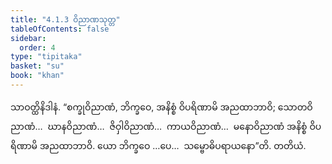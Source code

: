 ```yaml
---
title: "4.1.3 ဝိညာဏသုတ္တ"
tableOfContents: false
sidebar:
  order: 4
type: "tipitaka"
basket: "su"
book: "khan"
---
```



<DynamicBreadcrumb />

<Division number="304" book="khan">

<Paragraph number="1047" book="khan">
သာဝတ္ထိနိဒါနံ. “စက္ခုဝိညာဏံ, ဘိက္ခဝေ, အနိစ္စံ ဝိပရိဏာမိ အညထာဘာဝိ; သောတဝိညာဏံ…  ဃာနဝိညာဏံ…  ဇိဝှါဝိညာဏံ…  ကာယဝိညာဏံ…  မနောဝိညာဏံ အနိစ္စံ ဝိပရိဏာမိ အညထာဘာဝိ. ယော ဘိက္ခဝေ …ပေ…  သမ္ဗောဓိပရာယနော”တိ.

</Paragraph>
</Division>

<Paragraph number="1048" type="center" book="khan">
တတိယံ.
</Paragraph>